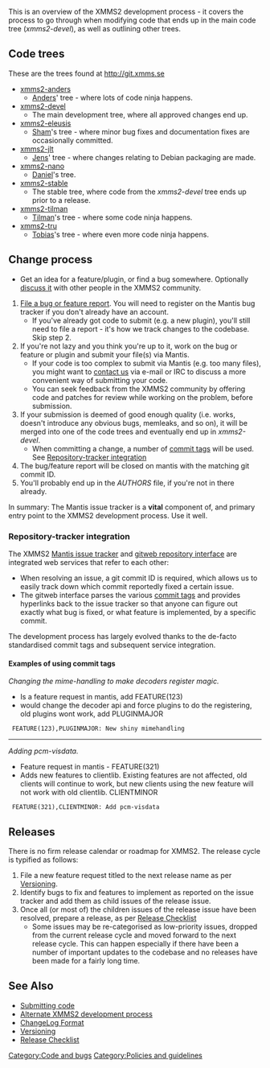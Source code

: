 This is an overview of the XMMS2 development process - it covers the process to go through when modifying code that ends up in the main code tree (''xmms2-devel''), as well as outlining other trees.

== Code trees ==

These are the trees found at http://git.xmms.se
* [http://git.xmms.se/?p=xmms2-anders.git;a=summary xmms2-anders]
** [[User:Anders_Gustafsson | Anders]]' tree - where lots of code ninja happens.
* [http://git.xmms.se/?p=xmms2-devel.git;a=summary xmms2-devel]
** The main development tree, where all approved changes end up.
* [http://git.xmms.se/?p=xmms2-eleusis.git;a=summary xmms2-eleusis]
** [[Sham Chukoury | Sham]]'s tree - where minor bug fixes and documentation fixes are occasionally committed.
* [http://git.xmms.se/?p=xmms2-jlt.git;a=summary xmms2-jlt]
** [[Jens Taprogge | Jens]]' tree - where changes relating to Debian packaging are made.
* [http://git.xmms.se/?p=xmms2-nano.git;a=summary xmms2-nano]
** [[Daniel Svensson | Daniel]]'s tree.
* [http://git.xmms.se/?p=xmms2-stable.git;a=summary xmms2-stable]
** The stable tree, where code from the ''xmms2-devel'' tree ends up prior to a release.
* [http://git.xmms.se/?p=xmms2-tilman.git;a=summary xmms2-tilman]
** [[Tilman Sauerbeck | Tilman]]'s tree - where some code ninja happens.
* [http://git.xmms.se/?p=xmms2-tru.git;a=summary xmms2-tru]
** [[Tobias RundstrÃ¶m | Tobias]]'s tree - where even more code ninja happens.

== Change process ==

* Get an idea for a feature/plugin, or find a bug somewhere. Optionally [[About#Contact info | discuss it]] with other people in the XMMS2 community.
# [[Reporting bugs | File a bug or feature report]]. You will need to register on the Mantis bug tracker if you don't already have an account.
#* If you've already got code to submit (e.g. a new plugin), you'll still need to file a report - it's how we track changes to the codebase. Skip step 2.
# If you're not lazy and you think you're up to it, work on the bug or feature or plugin and submit your file(s) via Mantis.
#* If your code is too complex to submit via Mantis (e.g. too many files), you might want to [[About#Contact info | contact us]] via e-mail or IRC to discuss a more convenient way of submitting your code.
#* You can seek feedback from the XMMS2 community by offering code and patches for review while working on the problem, before submission.
# If your submission is deemed of good enough quality (i.e. works, doesn't introduce any obvious bugs, memleaks, and so on), it will be merged into one of the code trees and eventually end up in ''xmms2-devel''.
#* When committing a change, a number of [[ChangeLog Format | commit tags]] will be used. See [[#Repository-tracker integration | Repository-tracker integration]]
# The bug/feature report will be closed on mantis with the matching git commit ID.
# You'll probably end up in the ''AUTHORS'' file, if you're not in there already.

In summary: The Mantis issue tracker is a '''vital''' component of, and primary entry point to the XMMS2 development process. Use it well.

=== Repository-tracker integration ===

The XMMS2 [http://bugs.xmms2.xmms.se Mantis issue tracker] and [http://git.xmms.se gitweb repository interface] are integrated web services that refer to each other:
* When resolving an issue, a git commit ID is required, which allows us to easily track down which commit reportedly fixed a certain issue.
* The gitweb interface parses the various [[ChangeLog Format | commit tags]] and provides hyperlinks back to the issue tracker so that anyone can figure out exactly what bug is fixed, or what feature is implemented, by a specific commit.

The development process has largely evolved thanks to the de-facto standardised commit tags and subsequent service integration. 

==== Examples of using commit tags ====

''Changing the mime-handling to make decoders register magic.''
* Is a feature request in mantis, add FEATURE(123)
* would change the decoder api and force plugins to do the registering, old plugins wont work, add PLUGINMAJOR

  FEATURE(123),PLUGINMAJOR: New shiny mimehandling
----

''Adding pcm-visdata.''
* Feature request in mantis - FEATURE(321)
* Adds new features to clientlib. Existing features are not affected, old clients will continue to work, but new clients using the new feature will not work with old clientlib. CLIENTMINOR

  FEATURE(321),CLIENTMINOR: Add pcm-visdata

== Releases ==
There is no firm release calendar or roadmap for XMMS2. The release cycle is typified as follows:

# File a new feature request titled to the next release name as per [[Versioning]].
# Identify bugs to fix and features to implement as reported on the issue tracker and add them as child issues of the release issue.
# Once all (or most of) the children issues of the release issue have been resolved, prepare a release, as per [[Release Checklist]]
#* Some issues may be re-categorised as low-priority issues, dropped from the current release cycle and moved forward to the next release cycle. This can happen especially if there have been a number of important updates to the codebase and no releases have been made for a fairly long time.

== See Also ==
* [[Submitting code]]
* [[IRC Quotes#2005-04-11 | Alternate XMMS2 development process]]
* [[ChangeLog Format]]
* [[Versioning]]
* [[Release Checklist]]

[[Category:Code and bugs]]
[[Category:Policies and guidelines]]